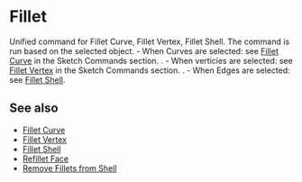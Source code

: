 
# Fillet

<Reference shortcut="B" command="Fillet" button="" />

Unified command for Fillet Curve, Fillet Vertex, Fillet Shell. The command is run based on the selected object.
    - When Curves are selected: see [Fillet Curve](../sketch/fillet-curve) in the Sketch Commands section. .
    - When verticies are selected: see [Fillet Vertex](../sketch/fillet-vertex) in the Sketch Commands section. .
    - When Edges are selected: see [Fillet Shell](./fillet-shell). 

## See also
- [Fillet Curve](../sketch/fillet-curve) 
- [Fillet Vertex](../sketch/fillet-vertex)
- [Fillet Shell](./fillet-shell)
- [Refillet Face](./refillet-face)
- [Remove Fillets from Shell](./remove-fillets-from-shell)








